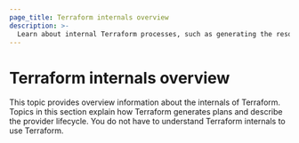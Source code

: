 ```yaml
---
page_title: Terraform internals overview
description: >-
  Learn about internal Terraform processes, such as generating the resource dependency graph.
---
```


# Terraform internals overview

This topic provides overview information about the internals of Terraform. 
Topics in this section explain how Terraform generates plans and describe the provider lifecycle. 
You do not have to understand Terraform internals to use Terraform. 
